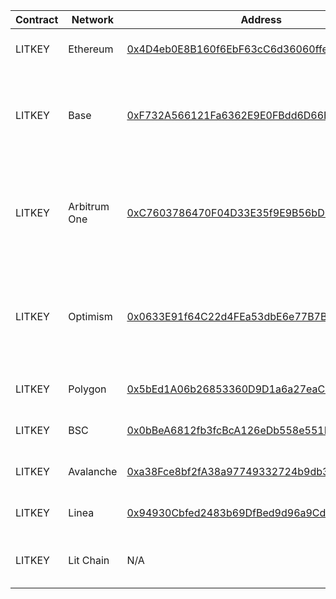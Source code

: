 | Contract | Network      | Address                                    | Notes                                                               |
|----------|--------------|--------------------------------------------|---------------------------------------------------------------------|
| LITKEY   | Ethereum     | [0x4D4eb0E8B160f6EbF63cC6d36060ffec09301B42](https://etherscan.io/address/0x4D4eb0E8B160f6EbF63cC6d36060ffec09301B42) | Master token contract                                               |
| LITKEY   | Base         | [0xF732A566121Fa6362E9E0FBdd6D66E5c8C925E49](https://basescan.org/address/0xF732A566121Fa6362E9E0FBdd6D66E5c8C925E49) | Bridged to Base using canonical bridge, Hyperlane supported         |
| LITKEY   | Arbitrum One | [0xC7603786470F04D33E35f9E9B56bD0Ca8803fB95](https://arbiscan.io/address/0xC7603786470F04D33E35f9E9B56bD0Ca8803fB95) | Bridged to Arbitrum One using canonical bridge, Hyperlane supported |
| LITKEY   | Optimism     | [0x0633E91f64C22d4FEa53dbE6e77B7BA4093177B8](https://optimistic.etherscan.io/address/0x0633E91f64C22d4FEa53dbE6e77B7BA4093177B8) | Bridged to Optimism using canonical bridge, Hyperlane supported     |
| LITKEY   | Polygon      | [0x5bEd1A06b26853360D9D1a6a27eaCE1b85206867](https://polygonscan.com/address/0x5bEd1A06b26853360D9D1a6a27eaCE1b85206867) | Hyperlane synthetic token                                           |
| LITKEY   | BSC          | [0x0bBeA6812fb3fcBcA126eDb558e551B3f1702026](https://bscscan.com/address/0x0bBeA6812fb3fcBcA126eDb558e551B3f1702026) | Hyperlane synthetic token                                           |
| LITKEY   | Avalanche    | [0xa38Fce8bf2fA38a97749332724b9db3FF44F006D](https://snowtrace.io/address/0xa38Fce8bf2fA38a97749332724b9db3FF44F006D) | Hyperlane synthetic token                                           |
| LITKEY   | Linea        | [0x94930Cbfed2483b69DfBed9d96a9CdD7c27D1393](https://explorer.linea.build/address/0x94930Cbfed2483b69DfBed9d96a9CdD7c27D1393) | Hyperlane synthetic token                                           |
| LITKEY   | Lit Chain    | N/A                                        | Native gas token for Lit Chain                                      |

